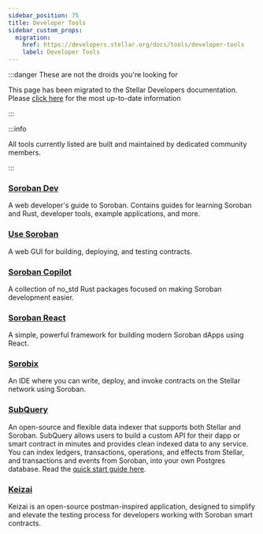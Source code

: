 ```yaml
---
sidebar_position: 75
title: Developer Tools
sidebar_custom_props:
  migration:
    href: https://developers.stellar.org/docs/tools/developer-tools
    label: Developer Tools
---
```


:::danger These are not the droids you're looking for

This page has been migrated to the Stellar Developers documentation. Please [click here](https://developers.stellar.org/docs/tools/developer-tools) for the most up-to-date information

:::

:::info

All tools currently listed are built and maintained by dedicated community members.

:::

### [Soroban Dev](https://sorobandev.com/)

A web developer's guide to Soroban. Contains guides for learning Soroban and Rust, developer tools, example applications, and more.

### [Use Soroban](https://usesoroban.app/)

A web GUI for building, deploying, and testing contracts.

### [Soroban Copilot](https://github.com/mootz12/soroban-copilot)

A collection of no_std Rust packages focused on making Soroban development easier.

### [Soroban React](https://github.com/esteblock/soroban-react)

A simple, powerful framework for building modern Soroban dApps using React.

### [Sorobix](https://sorobix.vercel.app/)

An IDE where you can write, deploy, and invoke contracts on the Stellar network using Soroban.

### [SubQuery](https://subquery.network/)

An open-source and flexible data indexer that supports both Stellar and Soroban. SubQuery allows users to build a custom API for their dapp or smart contract in minutes and provides clean indexed data to any service. You can index ledgers, transactions, operations, and effects from Stellar, and transactions and events from Soroban, into your own Postgres database. Read the [quick start guide here](https://academy.subquery.network/quickstart/quickstart_chains/stellar.html).

### [Keizai](https://keizai.dev/)

Keizai is an open-source postman-inspired application, designed to simplify and elevate the testing process for developers working with Soroban smart contracts.
